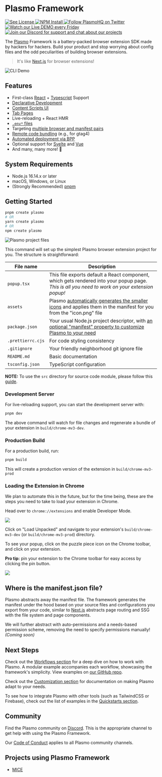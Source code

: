 
# Plasmo Framework

<span className="flex flex-1 gap-1">
  <a
    aria-label="License"
    href="https://github.com/PlasmoHQ/plasmo/blob/main/license">
    <img alt="See License" src="https://img.shields.io/npm/l/plasmo" />
  </a>
  <a aria-label="NPM" href="https://www.npmjs.com/package/plasmo">
    <img alt="NPM Install" src="https://img.shields.io/npm/v/plasmo?logo=npm" />
  </a>
  <a aria-label="Twitter" href="https://www.twitter.com/plasmohq">
    <img
      alt="Follow PlasmoHQ on Twitter"
      src="https://img.shields.io/twitter/follow/plasmohq?logo=twitter"
    />
  </a>
  <a aria-label="Twitch Stream" href="https://www.twitch.tv/plasmohq">
    <img
      alt="Watch our Live DEMO every Friday"
      src="https://img.shields.io/twitch/status/plasmohq?logo=twitch&logoColor=white"
    />
  </a>
  <a aria-label="Discord" href="https://www.plasmo.com/s/d">
    <img
      alt="Join our Discord for support and chat about our projects"
      src="https://img.shields.io/discord/946290204443025438?logo=discord&logoColor=white"
    />
  </a>
</span>

The [Plasmo](https://www.plasmo.com/) Framework is a battery-packed browser extension SDK made by hackers for hackers. Build your product and stop worrying about config files and the odd peculiarities of building browser extensions.

> It's like [Next.js](https://nextjs.org/) for browser extensions!

![CLI Demo](https://www.plasmo.com/assets/plasmo-cli-demo.gif)

## Features

- First-class [React](https://reactjs.org/) + [Typescript](https://www.typescriptlang.org/) Support
- [Declarative Development](/#where-is-the-manifestjson-file)
- [Content Scripts UI](/csui)
- [Tab Pages](/browser-extension/tab-pages)
- Live-reloading + React HMR
- [`.env*` files](/browser-extension/env)
- Targeting [multiple browser and manifest pairs](/workflows/build#with-specific-target)
- [Remote code bundling](/browser-extension/remote-code) (e.g., for gtag4)
- [Automated deployment via BPP](/workflows/submit)
- Optional support for [Svelte](https://github.com/PlasmoHQ/with-svelte) and [Vue](https://github.com/PlasmoHQ/with-vue)
- And many, many more! 🚀

## System Requirements

- Node.js 16.14.x or later
- macOS, Windows, or Linux
- (Strongly Recommended) [pnpm](https://pnpm.io/)

## Getting Started

```sh
pnpm create plasmo
# OR
yarn create plasmo
# OR
npm create plasmo
```

![Plasmo project files](/screenshots/file_structure.png)

This command will set up the simplest Plasmo browser extension project for you. The structure is straightforward:

| File name         | Description                                                                                                                                    |
| ----------------- | ---------------------------------------------------------------------------------------------------------------------------------------------- |
| `popup.tsx`       | This file exports default a React component, which gets rendered into your popup page. _This is all you need to work on your extension popup!_ |
| `assets`          | Plasmo [automatically generates the smaller icons](/browser-extension/icon) and applies them in the manifest for you from the "icon.png" file  |
| `package.json`    | Your usual Node.js project descriptor, with [an optional "manifest" property to customize Plasmo to your need](/customization/manifest)        |
| `.prettierrc.cjs` | For code styling consistency                                                                                                                   |
| `.gitignore`      | Your friendly neighborhood git ignore file                                                                                                     |
| `README.md`       | Basic documentation                                                                                                                            |
| `tsconfig.json`   | TypeScript configuration                                                                                                                       |

<Callout emoji="📢">

**NOTE:** To use the `src` directory for source code module, please follow this
[guide](/customization/src).

</Callout>

### Development Server

For live-reloading support, you can start the development server with:

```sh
pnpm dev
```

The above command will watch for file changes and regenerate a bundle of your extension in `build/chrome-mv3-dev`.

### Production Build

For a production build, run:

```sh
pnpm build
```

This will create a production version of the extension in `build/chrome-mv3-prod`

### Loading the Extension in Chrome

We plan to automate this in the future, but for the time being, these are the steps you need to take to load your extension in Chrome.

Head over to `chrome://extensions` and enable Developer Mode.

![](/screenshots/developer_mode.png)

Click on "Load Unpacked" and navigate to your extension's `build/chrome-mv3-dev` (or `build/chrome-mv3-prod`) directory.

To see your popup, click on the puzzle piece icon on the Chrome toolbar, and click on your extension.

<Callout>

**Pro tip:** pin your extension to the Chrome toolbar for easy access by clicking the pin button.

</Callout>

![](/screenshots/popup_example.png)

## Where is the manifest.json file?

Plasmo abstracts away the manifest file. The framework generates the manifest under the hood based on your source files and configurations you export from your code, similar to [Next.js](https://nextjs.org/) abstracts page routing and SSG with the file system and page components.

We will further abstract with auto-permissions and a needs-based permission scheme, removing the need to specify permissions manually! _(Coming soon)_

## Next Steps

Check out the [Workflows section](./workflows) for a deep dive on how to work with Plasmo. A modular example accompanies each workflow, showcasing the framework's simplicity. View examples on [our GitHub repo](https://github.com/PlasmoHQ/examples).

Check out the [Customization section](./customization) for documentation on making Plasmo adapt to your needs.

To see how to integrate Plasmo with other tools (such as TailwindCSS or Firebase), check out the list of examples in the [Quickstarts section](./quickstarts).

## Community

Find the Plasmo community on [Discord](https://www.plasmo.com/s/d). This is the appropriate channel to get help with using the Plasmo Framework.

Our [Code of Conduct](https://github.com/PlasmoHQ/plasmo/blob/main/.github/CODE_OF_CONDUCT.md) applies to all Plasmo community channels.

## Projects using Plasmo Framework

- [MICE](https://github.com/PlasmoHQ/mice)
